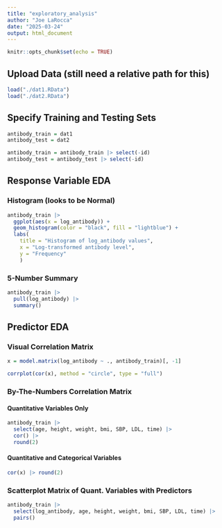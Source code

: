 ```yaml
---
title: "exploratory_analysis"
author: "Joe LaRocca"
date: "2025-03-24"
output: html_document
---
```


```r
knitr::opts_chunk$set(echo = TRUE)
```

## Upload Data (still need a relative path for this)

```r

load("./dat1.RData")
load("./dat2.RData")

```

## Specify Training and Testing Sets

```r

antibody_train = dat1
antibody_test = dat2

antibody_train = antibody_train |> select(-id)
antibody_test = antibody_test |> select(-id)

```

## Response Variable EDA

### Histogram (looks to be Normal)

```r

antibody_train |> 
  ggplot(aes(x = log_antibody)) + 
  geom_histogram(color = "black", fill = "lightblue") + 
  labs(
    title = "Histogram of log_antibody values",
    x = "Log-transformed antibody level",
    y = "Frequency"
    )

```

### 5-Number Summary

```r

antibody_train |>
  pull(log_antibody) |> 
  summary()

```

## Predictor EDA

### Visual Correlation Matrix

```r

x = model.matrix(log_antibody ~ ., antibody_train)[, -1]

corrplot(cor(x), method = "circle", type = "full")

```

### By-The-Numbers Correlation Matrix

#### Quantitative Variables Only

```r

antibody_train |> 
  select(age, height, weight, bmi, SBP, LDL, time) |>
  cor() |>
  round(2)

```

#### Quantitative and Categorical Variables

```r

cor(x) |> round(2)

```

### Scatterplot Matrix of Quant. Variables with Predictors

```r

antibody_train |>
  select(log_antibody, age, height, weight, bmi, SBP, LDL, time) |>
  pairs()
  

```

